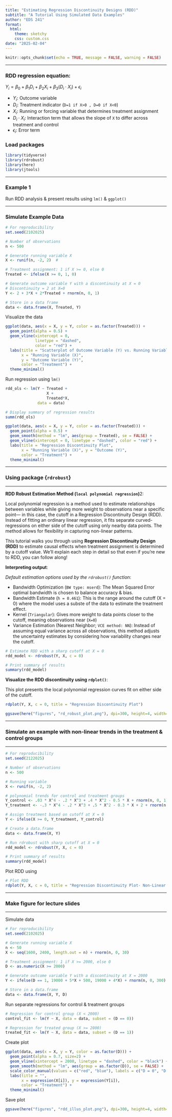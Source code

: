 ```yaml
---
title: "Estimating Regression Discontinuity Designs (RDD)"
subtitle: "A Tutorial Using Simulated Data Examples"
author: "EDS 241"
format:
  html:
    theme: sketchy
    css: custom.css
date: "2025-02-04"
---
```


```r
knitr::opts_chunk$set(echo = TRUE, message = FALSE, warning = FALSE)
```

------------------------------------------------------------------------

### RDD regression equation:

$Y_i = \beta_0 + \beta_1 D_i + \beta_2 X_i + \beta_3 (D_i \cdot X_i) + \epsilon_i$

- $Y_i$: Outcome variable
- $D_i$: Treatment indicator (`D=1 if X>0 , D=0 if X<0`)
- $X_i$: Running or forcing variable that determines treatment assignment
- $D_i \cdot X_i$: Interaction term that allows the slope of `X` to differ across treatment and control
- $\epsilon_i$: Error term


### Load packages
```r
library(tidyverse)
library(rdrobust)
library(here)
library(jtools)
```

------------------------------------------------------------------------

### Example 1 

Run RDD analysis & present results using `lm()` & `ggplot()`

------------------------------------------------------------------------

### Simulate Example Data
```r
# For reproducibility
set.seed(2102025)  

# Number of observations
n <- 500  

# Generate running variable X
X <- runif(n, -2, 2)  # 

# Treatment assignment: 1 if X >= 0, else 0
Treated <- ifelse(X >= 0, 1, 0)

# Generate outcome variable Y with a discontinuity at X = 0
# Discontinuity = 2 at X=0
Y <- 2 + 3*X + 2*Treated + rnorm(n, 0, 1)  

# Store in a data frame
data <- data.frame(X, Treated, Y)
```

Visualize the data
```r
ggplot(data, aes(x = X, y = Y, color = as.factor(Treated))) +
  geom_point(alpha = 0.5) +
  geom_vline(xintercept = 0,
             linetype = "dashed",
             color = "red") +
  labs(title = "Scatterplot of Outcome Variable (Y) vs. Running Variable (X)",
       x = "Running Variable (X)",
       y = "Outcome Variable (Y)",
       color = "Treatment") +
  theme_minimal()
```

Run regression using `lm()`
```r

rdd_ols <- lm(Y ~ Treated +
                  X +
                  Treated*X,
              data = data)

# Display summary of regression results
summ(rdd_ols)
```

```r
ggplot(data, aes(x = X, y = Y, color = as.factor(Treated))) +
  geom_point(alpha = 0.5) +
  geom_smooth(method = "lm", aes(group = Treated), se = FALSE) +
  geom_vline(xintercept = 0, linetype = "dashed", color = "red") +
  labs(title = "Regression Discontinuity Plot",
       x = "Running Variable (X)", y = "Outcome (Y)",
       color = "Treatment") +
  theme_minimal()
```

------------------------------------------------------------------------

### Using package {`rdrobust`}

------------------------------------------------------------------------

**RDD Robust Estimation Method (`local polynomial regression`)**2: 

Local polynomial regression is a method used to estimate relationships between variables while giving more weight to observations near a specific point— in this case, the cutoff in a Regression Discontinuity Design (RDD). Instead of fitting an ordinary linear regression, it fits separate curved-regressions on either side of the cutoff using only nearby data points. The method allows for flexibility in capturing non-linear patterns.

This tutorial walks you through using **Regression Discontinuity Design (RDD)** to estimate causal effects when treatment assignment is determined by a cutoff value. We'll explain each step in detail so that even if you're new to RDD, you can follow along!

**Interpreting output**:

*Default estimation options used by the `rdrobust()` function*:

- Bandwidth Optimization (`BW type: mserd`): The Mean Squared Error optimal bandwidth is chosen to balance accuracy & bias.
- Bandwidth Estimate (`h = 0.461`): This is the range around the cutoff (X = 0) where the model uses a subste of the data to estimate the treatment effect.
- Kernel (`Triangular`): Gives more weight to data points closer to the cutoff, meaning observations near (`X=0`)
- Variance Estimation (Nearest Neighbor; `VCE method: NN`): Instead of assuming equal variance across all observations, this method adjusts the uncertainty estimates by considering how variability changes near the cutoff.

```r
# Estimate RDD with a sharp cutoff at X = 0
rdd_model <- rdrobust(Y, X, c = 0)

# Print summary of results
summary(rdd_model)
```

**Visualize the RDD discontinuity using `rdplot()`**:

This plot presents the local polynomial regression curves fit on either side of the cutoff.

```r
rdplot(Y, X, c = 0, title = "Regression Discontinuity Plot")
```

```r
ggsave(here("figures", "rd_robust_plot.png"), dpi=300, height=4, width=9, units="in")
```

------------------------------------------------------------------------

### Simulate an example with non-linear trends in the treatment & control groups

------------------------------------------------------------------------

```r
# For reproducibility
set.seed(2122025)

# Number of observations
n <- 500  

# Running variable
X <- runif(n, -2, 2) 

# polynomial trends for control and treatment groups
Y_control <- .03 * X^4 - .2 * X^3 + .4 * X^2 - 0.5 * X + rnorm(n, 0, 1)   
Y_treatment <- -.3 * X^4 - .2 * X^3 + .5 * X^2 - 0.3 * X + 2 + rnorm(n, 0, 1)  

# Assign treatment based on cutoff at X = 0
Y <- ifelse(X >= 0, Y_treatment, Y_control)

# Create a data.frame
data <- data.frame(X, Y)
```


```r
# Run rdrobust with sharp cutoff at X = 0
rdd_model <- rdrobust(Y, X, c = 0)

# Print summary of results
summary(rdd_model)
```

Plot RDD using 
```r
# Plot RDD
rdplot(Y, X, c = 0, title = "Regression Discontinuity Plot- Non-Linear Trends")

```


------------------------------------------------------------------------

### Make figure for lecture slides

------------------------------------------------------------------------

Simulate data
```r
# For reproducibility
set.seed(2102025)  

# Generate running variable X
n <- 50
X <- seq(1600, 2400, length.out = n) + rnorm(n, 0, 30)

# Treatment assignment: 1 if X >= 2000, else 0
D <- as.numeric(X >= 2000)

# Generate outcome variable Y with a discontinuity at X = 2000
Y <- ifelse(D == 1, 19000 + 5*X + 500, 19000 + 4*X) + rnorm(n, 0, 300)

# Store in a data.frame
data <- data.frame(X, Y, D)
```

Run separate regressions for control & treatment groups
```r
# Regression for control group (X < 2000)
control_fit <- lm(Y ~ X, data = data, subset = (D == 0))

# Regression for treated group (X >= 2000)
treated_fit <- lm(Y ~ X, data = data, subset = (D == 1))

```

Create plot
```r

ggplot(data, aes(x = X, y = Y, color = as.factor(D))) +
  geom_point(alpha = 0.7, size=2) + 
  geom_vline(xintercept = 2000, linetype = "dashed", color = "black") +  # cutoff line
  geom_smooth(method = "lm", aes(group = as.factor(D)), se = FALSE) +
  scale_color_manual(values = c("red", "blue"), labels = c("D = 0", "D = 1")) +
  labs(title = "",
       x = expression(X[i]), y = expression(Y[i]),
       color = "Treatment") +
  theme_minimal()
```

Save plot
```r
ggsave(here("figures", "rdd_illus_plot.png"), dpi=300, height=4, width=9, units="in")
```

